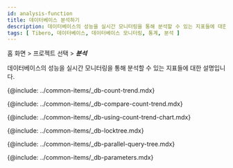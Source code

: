 ```yaml
---
id: analysis-function
title: 데이터베이스 분석하기
description: 데이터베이스의 성능을 실시간 모니터링을 통해 분석할 수 있는 지표들에 대한 설명입니다.
tags: [ Tibero, 데이터베이스, 데이터베이스 모니터링, 통계, 분석 ]
---
```


홈 화면 > 프로젝트 선택 > ***분석***

데이터베이스의 성능을 실시간 모니터링을 통해 분석할 수 있는 지표들에 대한 설명입니다.

{@include: ../common-items/_db-count-trend.mdx} 

{@include: ../common-items/_db-compare-count-trend.mdx}

{@include: ../common-items/_db-using-count-trend-chart.mdx}

{@include: ../common-items/_db-locktree.mdx}

<!-- mysql, mriadb 지원 -->
<!-- {@include: ../common-items/_db-deadlock.mdx}-->

<!-- oracle, tibero -->
{@include: ../common-items/_db-parallel-query-tree.mdx}

{@include: ../common-items/_db-parameters.mdx} 